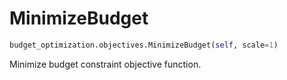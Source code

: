 # MinimizeBudget { #prophetverse.budget_optimization.objectives.MinimizeBudget }

```python
budget_optimization.objectives.MinimizeBudget(self, scale=1)
```

Minimize budget constraint objective function.
